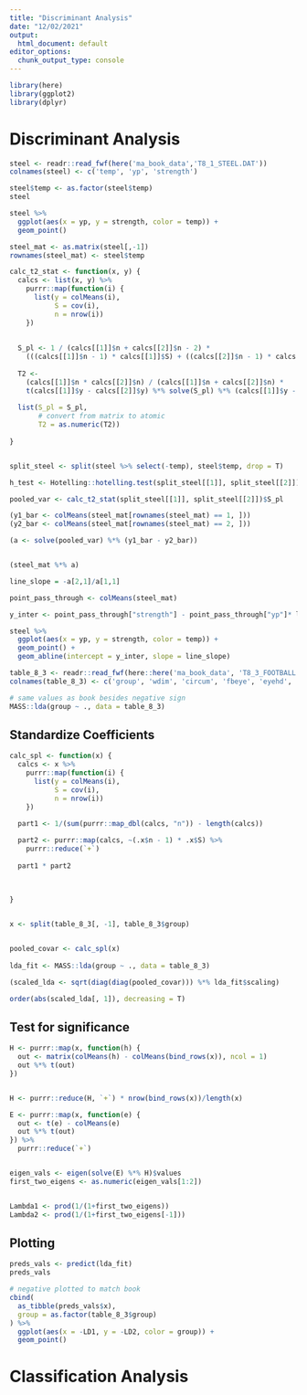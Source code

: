 ```yaml
---
title: "Discriminant Analysis"
date: "12/02/2021"
output:
  html_document: default
editor_options: 
  chunk_output_type: console
---
```



```r
library(here)
library(ggplot2)
library(dplyr)
```

# Discriminant Analysis

```r
steel <- readr::read_fwf(here('ma_book_data','T8_1_STEEL.DAT'))
colnames(steel) <- c('temp', 'yp', 'strength')

steel$temp <- as.factor(steel$temp)
steel
```

```r
steel %>% 
  ggplot(aes(x = yp, y = strength, color = temp)) +
  geom_point()

steel_mat <- as.matrix(steel[,-1])
rownames(steel_mat) <- steel$temp
```

```r
calc_t2_stat <- function(x, y) {
  calcs <- list(x, y) %>%
    purrr::map(function(i) {
      list(y = colMeans(i),
           S = cov(i),
           n = nrow(i))
    })
  
  
  S_pl <- 1 / (calcs[[1]]$n + calcs[[2]]$n - 2) *
    (((calcs[[1]]$n - 1) * calcs[[1]]$S) + ((calcs[[2]]$n - 1) * calcs[[2]]$S))
  
  T2 <-
    (calcs[[1]]$n * calcs[[2]]$n) / (calcs[[1]]$n + calcs[[2]]$n) *
    t(calcs[[1]]$y - calcs[[2]]$y) %*% solve(S_pl) %*% (calcs[[1]]$y - calcs[[2]]$y)
  
  list(S_pl = S_pl,
       # convert from matrix to atomic
       T2 = as.numeric(T2))
  
}


split_steel <- split(steel %>% select(-temp), steel$temp, drop = T) 

h_test <- Hotelling::hotelling.test(split_steel[[1]], split_steel[[2]])

pooled_var <- calc_t2_stat(split_steel[[1]], split_steel[[2]])$S_pl

(y1_bar <- colMeans(steel_mat[rownames(steel_mat) == 1, ]))
(y2_bar <- colMeans(steel_mat[rownames(steel_mat) == 2, ]))

(a <- solve(pooled_var) %*% (y1_bar - y2_bar))


(steel_mat %*% a)
```



```r
line_slope = -a[2,1]/a[1,1]
```

```r

point_pass_through <- colMeans(steel_mat)

y_inter <- point_pass_through["strength"] - point_pass_through["yp"]* line_slope

steel %>% 
  ggplot(aes(x = yp, y = strength, color = temp)) +
  geom_point() +
  geom_abline(intercept = y_inter, slope = line_slope)
```

```r
table_8_3 <- readr::read_fwf(here::here('ma_book_data', 'T8_3_FOOTBALL.DAT'))
colnames(table_8_3) <- c('group', 'wdim', 'circum', 'fbeye', 'eyehd', 'earhd', 'jaw')
```


```r
# same values as book besides negative sign
MASS::lda(group ~ ., data = table_8_3) 
```

## Standardize Coefficients

```r

calc_spl <- function(x) {
  calcs <- x %>%
    purrr::map(function(i) {
      list(y = colMeans(i),
           S = cov(i),
           n = nrow(i))
    })

  part1 <- 1/(sum(purrr::map_dbl(calcs, "n")) - length(calcs))
        
  part2 <- purrr::map(calcs, ~(.x$n - 1) * .x$S) %>% 
    purrr::reduce(`+`)
  
  part1 * part2
  
  
  
}


x <- split(table_8_3[, -1], table_8_3$group)


pooled_covar <- calc_spl(x)
  
lda_fit <- MASS::lda(group ~ ., data = table_8_3) 

(scaled_lda <- sqrt(diag(diag(pooled_covar))) %*% lda_fit$scaling)

order(abs(scaled_lda[, 1]), decreasing = T)
```

## Test for significance

```r
H <- purrr::map(x, function(h) {
  out <- matrix(colMeans(h) - colMeans(bind_rows(x)), ncol = 1)
  out %*% t(out)
}) 


H <- purrr::reduce(H, `+`) * nrow(bind_rows(x))/length(x)

E <- purrr::map(x, function(e) {
  out <- t(e) - colMeans(e)
  out %*% t(out)
}) %>% 
  purrr::reduce(`+`)


eigen_vals <- eigen(solve(E) %*% H)$values
first_two_eigens <- as.numeric(eigen_vals[1:2])


Lambda1 <- prod(1/(1+first_two_eigens))
Lambda2 <- prod(1/(1+first_two_eigens[-1]))

```

## Plotting

```r
preds_vals <- predict(lda_fit)
preds_vals

# negative plotted to match book
cbind(
  as_tibble(preds_vals$x),
  group = as.factor(table_8_3$group)
) %>% 
  ggplot(aes(x = -LD1, y = -LD2, color = group)) +
  geom_point()

```

# Classification Analysis
